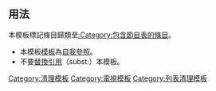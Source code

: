 {{Documentation subpage}}
<!-- PLEASE ADD CATEGORIES AND INTERWIKIS AT THE BOTTOM OF THIS PAGE. -->
==用法==

本模板標記條目歸類至[[:Category:包含節目表的條目]]。

* 本模板[[Wikipedia:模板|模板]]為[[Wikipedia:避免自我提及|自我參照]]。
* 不要[[Wikipedia:替換引用|替換引用]]（subst:）本模板。

<!--
==See also==
-->

<includeonly>
[[Category:清理模板]]
[[Category:電視模板]]<!--probably needs focusing-->
[[Category:列表清理模板]]
</includeonly>